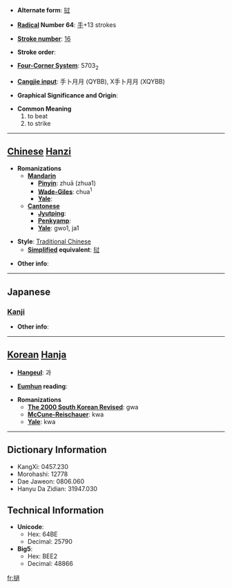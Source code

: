 * '''Alternate form''': [[挝]]

* '''[[Wiktionary:Chinese radical index| Radical]] Number 64''': [[Wiktionary:Chinese radical index 手|手]]+13 strokes

* '''[[Wiktionary:Chinese total strokes index|Stroke number]]''': [[Wiktionary:Chinese total strokes index 16|16]]

* '''Stroke order''': 

* '''[[Wiktionary:Chinese four corner index|Four-Corner System]]''': 5703<sub>2</sub>

* '''[[Wiktionary:Chinese Cangjie index|Cangjie input]]''': 手卜月月 (QYBB), X手卜月月 (XQYBB)

* '''Graphical Significance and Origin''': 

* '''Common Meaning'''
*#to beat
*# to strike


----

== [[Chinese]] [[Hanzi]] ==

* '''Romanizations'''
** '''[[Mandarin]]'''
*** '''[[Pinyin]]''': zhuā (zhua1)
*** '''[[Wade-Giles]]''': chua<sup>1</sup>
*** '''[[Yale]]''': 
** '''[[Cantonese]]'''
*** '''[[Jyutping]]''':
*** '''[[Penkyamp]]''': 
*** '''[[Yale]]''': gwo1, ja1

* '''Style''': [[Traditional Chinese]] 
** '''[[Simplified Chinese|Simplified]] equivalent''': [[挝]]

* '''Other info''': 

----

==Japanese==
===[[Kanji]]===
{{kanji|on readings=[[た]] (ta), [[て]] (te), [[か]] (ka)
|kun readings=[[うつ]] (utsu)
}}

* '''Other info''':  

----

== [[Korean]] [[Hanja]] ==

* '''[[Hangeul]]''': 과

* '''[[Eumhun]] reading''': 

* '''Romanizations'''
** '''[[The 2000 South Korean Revised Romanization|The 2000 South Korean Revised]]''': gwa
** '''[[McCune-Reischauer]]''': kwa
** '''[[Yale]]''': kwa

----

== Dictionary Information ==

* KangXi: 0457.230
* Morohashi: 12778
* Dae Jaweon: 0806.060
* Hanyu Da Zidian: 31947.030

== Technical Information ==

* '''Unicode''':
** Hex: 64BE
** Decimal: 25790
* '''Big5''':
** Hex: BEE2
** Decimal: 48866

[[fr:撾]]
